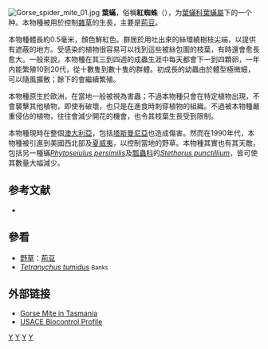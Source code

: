 {{Speciesbox 
| taxon = Tetranychus lintearius
| authority = [[Dufour|Dufour]], 1832
| image = Gorse with spider web 02.JPG
| image_caption = Spider mites and web on gorse
}}
[[File:Gorse_spider_mite_01.jpg|thumb]]
'''葉蟎'''，俗稱'''紅蜘蛛'''（{{lang-nan-tw|âng-ti-tu}}），为[[葉蟎科|葉蟎科]][[葉蟎屬|葉蟎屬]]下的一个种。本物種被用於控制[[雜草|雜草]]的生長，主要是[[荊豆|荊豆]]。

本物種體長約0.5毫米，顏色鮮紅色。群居於用吐出來的絲環繞樹枝尖端，以提供有遮蔽的地方。受感染的植物很容易可以找到這些被絲包圍的枝葉，有時還會愈長愈大。一般來說，本物種在其三到四週的成蟲生涯中每天都會下一到四顆卵，一年内能繁殖10到20代，從十數隻到數十隻的群體。初成長的幼蟲由於體型極微細，可以隨風擴散；餘下的會繼續繁殖。

本物種原生於歐洲，在當地一般被視為害蟲；不過本物種只會在特定植物出現，不會襲擊其他植物，即使有破壞，也只是在進食時刺穿植物的組織。不過被本物種嚴重侵佔的植物，往往會減少開花的機會，也令其枝葉生長受到限制。

本物種現時在整個[[澳大利亞|澳大利亞]]，包括[[塔斯曼尼亞|塔斯曼尼亞]]也造成傷害。然而在1990年代，本物種被引進到美國西北部及[[夏威夷|夏威夷]]，以控制當地的野草。本物種其實也有其天敵，包括另一種蟎''[[Phytoseiulus_persimilis|Phytoseiulus persimilis]]''及[[瓢蟲科|瓢蟲科]]的''[[Stethorus_punctillium|Stethorus punctillium]]''，皆可使其數量大幅減少。

==参考文献==
{{reflist}}
{{refbegin}}
* {{cite book |editor1=Eric M. Coombs |editor2=Janet K. Clark |editor3=Gary L. Piper |editor4=Alfred F. Cofrancesco Jr.
|year=2004 |title=''Biological Control of Invasive Plants in the United States'' |url=https://archive.org/details/biologicalcontro0000unse_j9s3 |location=Corvallis |publisher=Oregon State University Press |page=[https://archive.org/details/biologicalcontro0000unse_j9s3/page/181 181] |language=en 
|isbn=978-0-87071-029-2 }}
{{refend}}

==參看==
*[[野草|野草]]：[[荊豆|荊豆]]
*''[[Tetranychus_tumidus|Tetranychus tumidus]]'' <small>Banks</small>

==外部链接==
{{Commonscat|Tetranychus lintearius}}
* [http://www.microtech.com.au/mvws/gorsemite.htm Gorse Mite in Tasmania] {{Wayback|url=http://www.microtech.com.au/mvws/gorsemite.htm |date=19991001112828 }}
* [https://web.archive.org/web/20070611034405/http://el.erdc.usace.army.mil/pmis/biocontrol/html/tetranyc.html USACE Biocontrol Profile]

{{Taxonbar}}
[[Category:1832年描述的动物|Y]]
[[Category:葉蟎屬|Y]]
[[Category:農業病蟲害|Y]]
[[Category:害蟲|Y]]